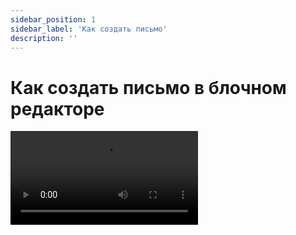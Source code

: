 ```yaml
---
sidebar_position: 1
sidebar_label: 'Как создать письмо'
description: ''
---
```



# Как создать письмо в блочном редакторе

<Video src="https://www.youtube.com/embed/xfVN-E_USLo" />

Этот материал также есть в виде статьи:

[Как создать письмо в блочном редакторе](https://docs.sendsay.ru/email-campaigns/create-your-campaign/drag-and-drop-editor)
